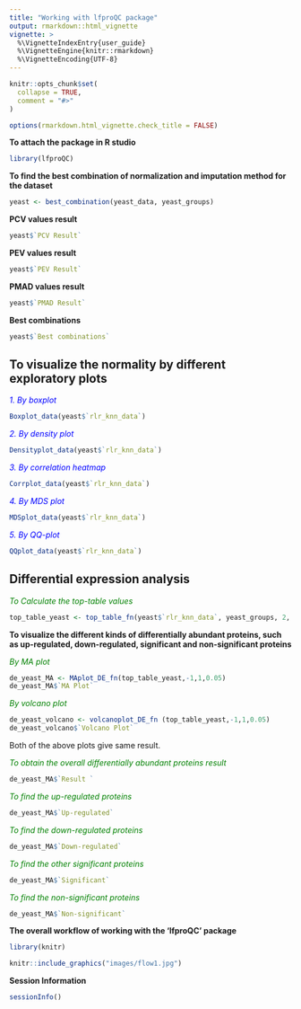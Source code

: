 ---
title: "Working with lfproQC package"
output: rmarkdown::html_vignette
vignette: >
  %\VignetteIndexEntry{user_guide}
  %\VignetteEngine{knitr::rmarkdown}
  %\VignetteEncoding{UTF-8}
---
  
```{r, include = FALSE}
knitr::opts_chunk$set(
  collapse = TRUE,
  comment = "#>"
)

options(rmarkdown.html_vignette.check_title = FALSE)
```

**To attach the package in R studio**
```{r}
library(lfproQC)
```

**To find the best combination of normalization and imputation method for the dataset**
```{r, results='markup'}
yeast <- best_combination(yeast_data, yeast_groups)
```

**PCV values result**
```{r}
yeast$`PCV Result`
```

**PEV values result**
```{r}
yeast$`PEV Result`
```

**PMAD values result**
```{r}
yeast$`PMAD Result`
```

**Best combinations**
```{r}
yeast$`Best combinations`
```


**To visualize the normality by different exploratory plots **
---
  
*<span style="color:blue">1. By boxplot</span>*
```{r, out.width = "400px"}
Boxplot_data(yeast$`rlr_knn_data`) 
```

*<span style="color:blue">2. By density plot</span>*
```{r, out.width = "400px"}
Densityplot_data(yeast$`rlr_knn_data`)
```

*<span style="color:blue">3. By correlation heatmap</span>*
```{r, out.width = "400px"}
Corrplot_data(yeast$`rlr_knn_data`)
```

*<span style="color:blue">4. By MDS plot</span>*
```{r, out.width = "400px"}
MDSplot_data(yeast$`rlr_knn_data`)
```

*<span style="color:blue">5. By QQ-plot</span>*
```{r, out.width = "400px"}
QQplot_data(yeast$`rlr_knn_data`)
```

**Differential expression analysis**
---
  
*<span style="color:green">To Calculate the top-table values</span>*
```{r, results='hide'}
top_table_yeast <- top_table_fn(yeast$`rlr_knn_data`, yeast_groups, 2, 1)
```

**To visualize the different kinds of differentially abundant proteins, such as up-regulated, down-regulated, significant and non-significant proteins**
  
  
*<span style="color:green">By MA plot</span>*
```{r, out.width = "400px"}
de_yeast_MA <- MAplot_DE_fn(top_table_yeast,-1,1,0.05)
de_yeast_MA$`MA Plot`
```

*<span style="color:green">By volcano plot</span>*
```{r, out.width = "400px"}
de_yeast_volcano <- volcanoplot_DE_fn (top_table_yeast,-1,1,0.05)
de_yeast_volcano$`Volcano Plot`
```

Both of the above plots give same result.



*<span style="color:green">To obtain the overall differentially abundant proteins result</span>*
```{r, results= 'hide'}
de_yeast_MA$`Result `
```

*<span style="color:green">To find the up-regulated proteins</span>*
```{r, results='hide'}
de_yeast_MA$`Up-regulated`
```

*<span style="color:green">To find the down-regulated proteins</span>*
```{r, results='hide'}
de_yeast_MA$`Down-regulated`
```

*<span style="color:green">To find the other significant proteins</span>*
```{r, results='hide'}
de_yeast_MA$`Significant`
```

*<span style="color:green">To find the non-significant proteins</span>*
```{r, results='hide'}
de_yeast_MA$`Non-significant`
```

**The overall workflow of working with the 'lfproQC' package**
```{r setup, include=FALSE}
library(knitr)
```

```{r, echo=FALSE, out.width = "800px"}
knitr::include_graphics("images/flow1.jpg")
```

**Session Information**
```{r}
sessionInfo()
```
